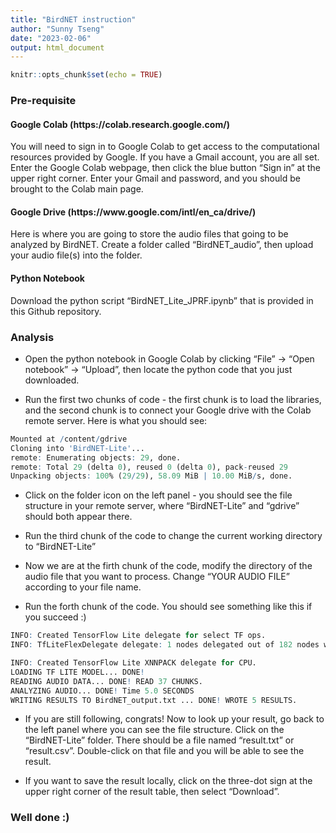 ```yaml
---
title: "BirdNET instruction"
author: "Sunny Tseng"
date: "2023-02-06"
output: html_document
---
```


```r
knitr::opts_chunk$set(echo = TRUE)
```

### Pre-requisite

#### Google Colab (https://colab.research.google.com/)
You will need to sign in to Google Colab to get access to the computational resources provided by Google. If you have a Gmail account, you are all set. Enter the Google Colab webpage, then click the blue button "Sign in" at the upper right corner. Enter your Gmail and password, and you should be brought to the Colab main page.

#### Google Drive (https://www.google.com/intl/en_ca/drive/)
Here is where you are going to store the audio files that going to be analyzed by BirdNET. Create a folder called "BirdNET_audio", then upload your audio file(s) into the folder. 

#### Python Notebook 
Download the python script "BirdNET_Lite_JPRF.ipynb" that is provided in this Github repository.


### Analysis

- Open the python notebook in Google Colab by clicking "File" -> "Open notebook" -> "Upload", then locate the python code that you just downloaded. 

- Run the first two chunks of code - the first chunk is to load the libraries, and the second chunk is to connect your Google drive with the Colab remote server. Here is what you should see:

```r
Mounted at /content/gdrive
Cloning into 'BirdNET-Lite'...
remote: Enumerating objects: 29, done.
remote: Total 29 (delta 0), reused 0 (delta 0), pack-reused 29
Unpacking objects: 100% (29/29), 58.09 MiB | 10.00 MiB/s, done.
```



- Click on the folder icon on the left panel - you should see the file structure in your remote server, where "BirdNET-Lite" and "gdrive" should both appear there. 

- Run the third chunk of the code to change the current working directory to "BirdNET-Lite"

- Now we are at the firth chunk of the code, modify the directory of the audio file that you want to process. Change "YOUR AUDIO FILE" according to your file name. 

- Run the forth chunk of the code. You should see something like this if you succeed :) 

```r
INFO: Created TensorFlow Lite delegate for select TF ops.
INFO: TfLiteFlexDelegate delegate: 1 nodes delegated out of 182 nodes with 1 partitions.

INFO: Created TensorFlow Lite XNNPACK delegate for CPU.
LOADING TF LITE MODEL... DONE!
READING AUDIO DATA... DONE! READ 37 CHUNKS.
ANALYZING AUDIO... DONE! Time 5.0 SECONDS
WRITING RESULTS TO BirdNET_output.txt ... DONE! WROTE 5 RESULTS.

```


- If you are still following, congrats! Now to look up your result, go back to the left panel where you can see the file structure. Click on the "BirdNET-Lite" folder. There should be a file named "result.txt" or "result.csv". Double-click on that file and you will be able to see the result. 

- If you want to save the result locally, click on the three-dot sign at the upper right corner of the result table, then select "Download". 

### Well done :) 